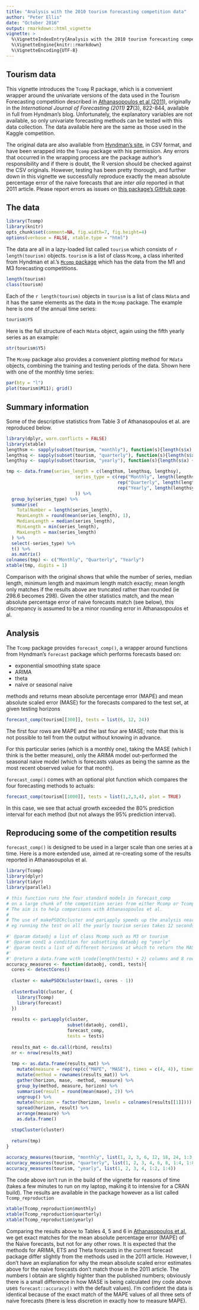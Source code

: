 ```yaml
---
title: "Analysis with the 2010 tourism forecasting competition data"
author: "Peter Ellis"
date: "October 2016"
output: rmarkdown::html_vignette
vignette: >
  %\VignetteIndexEntry{Analysis with the 2010 tourism forecasting competition data}
  %\VignetteEngine{knitr::rmarkdown}
  %\VignetteEncoding{UTF-8}
---
```


## Tourism data

This vignette introduces the `Tcomp` R package, which is a convenient wrapper around the univariate versions of the data used in the Tourism Forecasting competition described in [Athanasopoulos et al (2011)](http://robjhyndman.com/papers/forecompijf.pdf), originally in the *International Journal of Forecasting (2011)* **27**(3), 822-844, available in full from Hyndman's blog.  Unfortunately, the explanatory variables are not available, so only univariate forecasting methods can be tested with this data collection.  The data available here are the same as those used in the Kaggle competition.

The original data are also available from [Hyndman's site](http://robjhyndman.com/data/27-3-Athanasopoulos1.zip), in CSV format, and have been wrapped into the `Tcomp` package with his permission.  Any errors that occurred in the wrapping process are the package author's responsibility and if there is doubt, the R version should be checked against the CSV originals. However, testing has been pretty thorough, and further down in this vignette we successfully reproduce exactly the mean absolute percentage error of the naive forecasts that are *inter alia* reported in that 2011 article.  Please report errors as issues on [this package's GitHub page](https://github.com/ellisp/Tcomp-r-package/issues).

## The data

```r
library(Tcomp)
library(knitr)
opts_chunk$set(comment=NA, fig.width=7, fig.height=4)
options(verbose = FALSE, xtable.type = "html")
```

The data are all in a lazy-loaded list called `tourism` which consists of `r length(tourism)` objects.  `tourism` is a list of class `Mcomp`, a class inherited from Hyndman et al.'s [`Mcomp` package](https://CRAN.R-project.org/package=Mcomp) which has the data from the M1 and M3 forecasting competitions.

```r
length(tourism)
class(tourism)
```

Each of the `r length(tourism)` objects in `tourism` is a list of class `Mdata` and it has the same elements as the data in the `Mcomp` package.  The example here is one of the annual time series:

```r
tourism$Y5
```

Here is the full structure of each `Mdata` object, again using the fifth yearly series as an example:
```r
str(tourism$Y5)
```


The `Mcomp` package also provides a convenient plotting method for `Mdata` objects, combining the training and testing periods of the data.  Shown here with one of the monthly time series:

```r
par(bty = "l")
plot(tourism$M11); grid()

```

## Summary information

Some of the descriptive statistics from Table 3 of Athanasopoulos et al. are reproduced below.

```r
library(dplyr, warn.conflicts = FALSE)
library(xtable)
lengthsm <- sapply(subset(tourism, "monthly"), function(s){length(s$x) + length(s$xx)})
lengthsq <- sapply(subset(tourism, "quarterly"), function(s){length(s$x) + length(s$xx)})
lengthsy <- sapply(subset(tourism, "yearly"), function(s){length(s$x) + length(s$xx)})

tmp <- data.frame(series_length = c(lengthsm, lengthsq, lengthsy),
                          series_type = c(rep("Monthly", length(lengthsm)),
                                          rep("Quarterly", length(lengthsq)),
                                          rep("Yearly", length(lengthsy))
                          )) %>%
  group_by(series_type) %>%
  summarise(
    TotalNumber = length(series_length),
    MeanLength = round(mean(series_length), 1),
    MedianLength = median(series_length),
    MinLength = min(series_length),
    MaxLength = max(series_length)
  ) %>%
  select(-series_type) %>%
  t() %>%
  as.matrix()
colnames(tmp) <- c("Monthly", "Quarterly", "Yearly")
xtable(tmp, digits = 1)
```

Comparison with the original shows that while the number of series, median length, minimum length and maximum length match exactly; mean length only matches if the results above are truncated rather than rounded (ie 298.6 becomes 298).  Given the other statistics match, and the mean absolute percentage error of naive forecasts match (see below), this discrepancy is assumed to be a minor rounding error in Athanasopoulos et al.

## Analysis

The `Tcomp` package provides `forecast_comp()`, a wrapper around functions from Hyndman's `forecast` package which performs forecasts based on:

* exponential smoothing state space
* ARIMA
* theta
* naive or seasonal naive

methods and returns mean absolute percentage error (MAPE) and mean absolute scaled error (MASE) for the forecasts compared to the test set, at given testing horizons

```r
forecast_comp(tourism[[300]], tests = list(6, 12, 24))
```

The first four rows are MAPE and the last four are MASE; note that this is not possible to tell from the output without knowing in advance.

For this particular series (which is a monthly one), taking the MASE (which I think is the better measure), only the ARIMA model out-performed the seasonal naive model (which is forecasts values as being the samne as the most recent observed value for that month).

`forecast_comp()` comes with an optional plot function which compares the four forecasting methods to actuals:
```r
forecast_comp(tourism[[1000]], tests = list(1,2,3,4), plot = TRUE)
```

In this case, we see that actual growth exceeded the 80% prediction interval for each method (but not always the 95% prediction interval).

## Reproducing some of the competition results

`forecast_comp()` is designed to be used in a larger scale than one series at a time.  Here is a more extended use, aimed at re-creating some of the results reported in Athanasoupolus et al.  

```r
library(Tcomp)
library(dplyr)
library(tidyr)
library(parallel)

# this function runs the four standard models in forecast_comp
# on a large chunk of the competition series from either Mcomp or Tcomp.  
# The aim is to help comparisons with Athanasopoulos et al.  
#
# The use of makePSOCKcluster and parLapply speeds up the analysis nearly four fold on my laptop
# eg running the test on all the yearly tourism series takes 12 seconds rather than 44 seconds.

#' @param dataobj a list of class Mcomp such as M3 or tourism
#' @param cond1 a condition for subsetting dataobj eg "yearly"
#' @param tests a list of different horizons at which to return the MASE for four different models
#' 
#' @return a data.frame with \code{length(tests) + 2} columns and 8 rows
accuracy_measures <- function(dataobj, cond1, tests){
  cores <- detectCores()
  
  cluster <- makePSOCKcluster(max(1, cores - 1))
  
  clusterEvalQ(cluster, {
    library(Tcomp)
    library(forecast)
  })
  
  results <- parLapply(cluster,
                       subset(dataobj, cond1), 
                       forecast_comp, 
                       tests = tests)
  
  results_mat <- do.call(rbind, results)
  nr <- nrow(results_mat)
  
  tmp <- as.data.frame(results_mat) %>%
    mutate(measure = rep(rep(c("MAPE", "MASE"), times = c(4, 4)), times = nr / 8)) %>%
    mutate(method = rownames(results_mat)) %>%
    gather(horizon, mase, -method, -measure) %>%
    group_by(method, measure, horizon) %>%
    summarise(result = round(mean(mase), 2)) %>%
    ungroup() %>%
    mutate(horizon = factor(horizon, levels = colnames(results[[1]]))) %>%
    spread(horizon, result) %>%
    arrange(measure) %>%
    as.data.frame()

  stopCluster(cluster)
  
  return(tmp)
}
  
accuracy_measures(tourism, "monthly", list(1, 2, 3, 6, 12, 18, 24, 1:3, 1:12, 1:24))
accuracy_measures(tourism, "quarterly", list(1, 2, 3, 4, 6, 8, 1:4, 1:8))
accuracy_measures(tourism, "yearly", list(1, 2, 3, 4, 1:2, 1:4))


```
The code above isn't run in the build of the vignette for reasons of time (takes a few minutes to run on my laptop, making it to intensive for a CRAN build).  The results are available in the package however as a list called `Tcomp_reproduction`


```r
xtable(Tcomp_reproduction$monthly)
xtable(Tcomp_reproduction$quarterly)
xtable(Tcomp_reproduction$yearly)
```

Comparing the results above to Tables 4, 5 and 6 in [Athanasopoulos et al.](http://robjhyndman.com/papers/forecompijf.pdf) we get exact matches for the mean absolute percentage error (MAPE) of the Naive forecasts, but not for any other rows.  It is expected that the methods for ARIMA, ETS and Theta forecasts in the current forecast package differ slightly from the methods used in the 2011 article.  However, I don't have an explanation for why the mean absolute scaled error estimates above for the naive forecasts don't match those in the 2011 article.  The numbers I obtain are slightly highter than the published numbers; obviously there is a small difference in how MASE is being calculated (my code above uses `forecast::accuracy()` with the default values).  I'm confident the data is identical because of the exact match of the MAPE values of all three sets of naive forecasts (there is less discretion in exactly how to measure MAPE).


